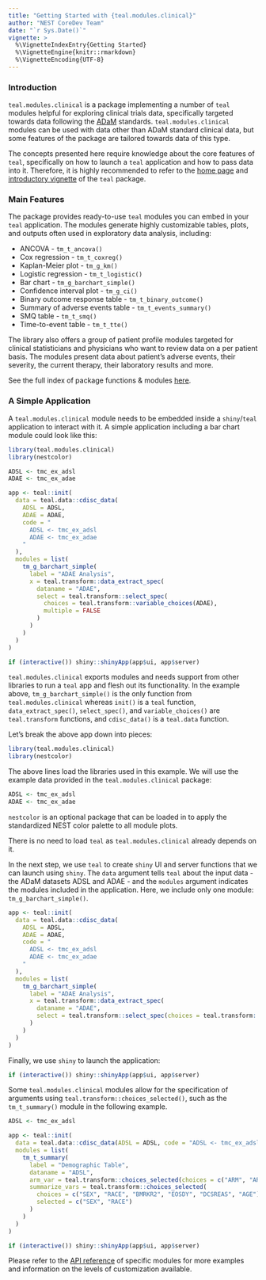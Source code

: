 ```yaml
---
title: "Getting Started with {teal.modules.clinical}"
author: "NEST CoreDev Team"
date: "`r Sys.Date()`"
vignette: >
  %\VignetteIndexEntry{Getting Started}
  %\VignetteEngine{knitr::rmarkdown}
  %\VignetteEncoding{UTF-8}
---
```


### Introduction

`teal.modules.clinical` is a package implementing a number of `teal` modules helpful for exploring clinical
trials data, specifically targeted towards data following the [ADaM](https://www.cdisc.org/standards/foundational/adam) 
standards. `teal.modules.clinical` modules can be used with data other than ADaM standard clinical data, but some 
features of the package are tailored towards data of this type.

The concepts presented here require knowledge about the core features of `teal`, specifically on how to launch a `teal`
application and how to pass data into it. Therefore, it is highly recommended to refer to the [home page](https://insightsengineering.github.io/teal/index.html) and 
[introductory vignette](https://insightsengineering.github.io/teal/articles/teal.html) of the `teal` package.

### Main Features

The package provides ready-to-use `teal` modules you can embed in your `teal` application. The modules
generate highly customizable tables, plots, and outputs often used in exploratory data analysis, including:

- ANCOVA - `tm_t_ancova()`
- Cox regression - `tm_t_coxreg()`
- Kaplan-Meier plot - `tm_g_km()`
- Logistic regression - `tm_t_logistic()`
- Bar chart - `tm_g_barchart_simple()`
- Confidence interval plot - `tm_g_ci()`
- Binary outcome response table - `tm_t_binary_outcome()`
- Summary of adverse events table - `tm_t_events_summary()`
- SMQ table - `tm_t_smq()`
- Time-to-event table - `tm_t_tte()`

The library also offers a group of patient profile modules targeted for clinical statisticians and physicians
who want to review data on a per patient basis. The modules present data about patient's adverse events,
their severity, the current therapy, their laboratory results and more.

See the full index of package functions & modules [here](https://insightsengineering.github.io/teal.modules.clinical/reference/index.html).

### A Simple Application

A `teal.modules.clinical` module needs to be embedded inside a `shiny`/`teal` application to interact with it. 
A simple application including a bar chart module could look like this:

```r
library(teal.modules.clinical)
library(nestcolor)

ADSL <- tmc_ex_adsl
ADAE <- tmc_ex_adae

app <- teal::init(
  data = teal.data::cdisc_data(
    ADSL = ADSL,
    ADAE = ADAE,
    code = "
      ADSL <- tmc_ex_adsl
      ADAE <- tmc_ex_adae
    "
  ),
  modules = list(
    tm_g_barchart_simple(
      label = "ADAE Analysis", 
      x = teal.transform::data_extract_spec(
        dataname = "ADAE",
        select = teal.transform::select_spec(
          choices = teal.transform::variable_choices(ADAE),
          multiple = FALSE
        )
      )
    )
  )
)

if (interactive()) shiny::shinyApp(app$ui, app$server)
```

`teal.modules.clinical` exports modules and needs support from other libraries to run a `teal` app and flesh out its 
functionality. In the example above, `tm_g_barchart_simple()` is the only function from `teal.modules.clinical` whereas 
`init()` is a `teal` function, `data_extract_spec()`, `select_spec()`, and `variable_choices()` are `teal.transform`
functions, and `cdisc_data()` is a `teal.data` function.

Let's break the above app down into pieces:

```r
library(teal.modules.clinical)
library(nestcolor)
```

The above lines load the libraries used in this example. We will use the example data provided in the 
`teal.modules.clinical` package:

```r
ADSL <- tmc_ex_adsl
ADAE <- tmc_ex_adae
```

`nestcolor` is an optional package that can be loaded in to apply the standardized NEST color palette to all module 
plots.

There is no need to load `teal` as `teal.modules.clinical` already depends on it.

In the next step, we use `teal` to create `shiny` UI and server functions that we can launch using `shiny`. The `data`
argument tells `teal` about the input data - the ADaM datasets ADSL and ADAE - and the `modules`
argument indicates the modules included in the application. Here, we include only one module: `tm_g_barchart_simple()`.

```r
app <- teal::init(
  data = teal.data::cdisc_data(
    ADSL = ADSL,
    ADAE = ADAE,
    code = "
      ADSL <- tmc_ex_adsl
      ADAE <- tmc_ex_adae
    "
  ),
  modules = list(
    tm_g_barchart_simple(
      label = "ADAE Analysis", 
      x = teal.transform::data_extract_spec(
        dataname = "ADAE",
        select = teal.transform::select_spec(choices = teal.transform::variable_choices(ADAE), multiple = FALSE)
      )
    )
  )
)
```

Finally, we use `shiny` to launch the application:

```r
if (interactive()) shiny::shinyApp(app$ui, app$server)
```

Some `teal.modules.clinical` modules allow for the specification of arguments using 
`teal.transform::choices_selected()`, such as the `tm_t_summary()` module in the following example.

```r
ADSL <- tmc_ex_adsl

app <- teal::init(
  data = teal.data::cdisc_data(ADSL = ADSL, code = "ADSL <- tmc_ex_adsl"),
  modules = list(
    tm_t_summary(
      label = "Demographic Table",
      dataname = "ADSL",
      arm_var = teal.transform::choices_selected(choices = c("ARM", "ARMCD"), selected = "ARM"),
      summarize_vars = teal.transform::choices_selected(
        choices = c("SEX", "RACE", "BMRKR2", "EOSDY", "DCSREAS", "AGE"),
        selected = c("SEX", "RACE")
      )
    )
  )
)

if (interactive()) shiny::shinyApp(app$ui, app$server)
```

Please refer to the [API reference](https://insightsengineering.github.io/teal.modules.clinical/reference/index.html) 
of specific modules for more examples and information on the levels of customization available.
